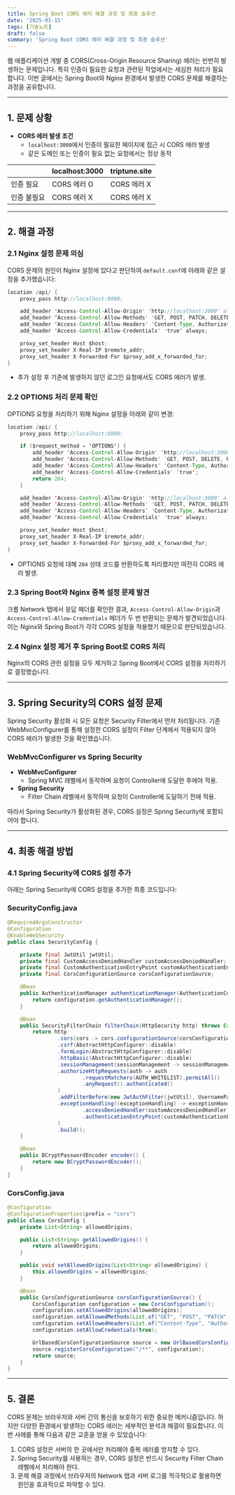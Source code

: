 ```yaml
---
title: Spring Boot CORS 에러 해결 과정 및 최종 솔루션
date: '2025-01-15'
tags: [기술노트]
draft: false
summary: 'Spring Boot CORS 에러 해결 과정 및 최종 솔루션'
---
```


웹 애플리케이션 개발 중 CORS(Cross-Origin Resource Sharing) 에러는 빈번히 발생하는 문제입니다. 특히 인증이 필요한 요청과 관련된 작업에서는 세심한 처리가 필요합니다. 이번 글에서는 Spring Boot와 Nginx 환경에서 발생한 CORS 문제를 해결하는 과정을 공유합니다.

---

## 1. 문제 상황

- **CORS 에러 발생 조건**
  - `localhost:3000`에서 인증이 필요한 페이지에 접근 시 CORS 에러 발생
  - 같은 도메인 또는 인증이 필요 없는 요청에서는 정상 동작

|             | localhost:3000 | triptune.site |
| ----------- | -------------- | ------------- |
| 인증 필요   | CORS 에러 O    | CORS 에러 X   |
| 인증 불필요 | CORS 에러 X    | CORS 에러 X   |

---

## 2. 해결 과정

### 2.1 Nginx 설정 문제 의심

CORS 문제의 원인이 Nginx 설정에 있다고 판단하여 `default.conf`에 아래와 같은 설정을 추가했습니다:

```java
location /api/ {
    proxy_pass http://localhost:8080;

    add_header 'Access-Control-Allow-Origin' 'http://localhost:3000' always;
    add_header 'Access-Control-Allow-Methods' 'GET, POST, PATCH, DELETE, OPTIONS' always;
    add_header 'Access-Control-Allow-Headers' 'Content-Type, Authorization' always;
    add_header 'Access-Control-Allow-Credentials' 'true' always;

    proxy_set_header Host $host;
    proxy_set_header X-Real-IP $remote_addr;
    proxy_set_header X-Forwarded-For $proxy_add_x_forwarded_for;
}

```

- 추가 설정 후 기존에 발생하지 않던 로그인 요청에서도 CORS 에러가 발생.

### 2.2 OPTIONS 처리 문제 확인

OPTIONS 요청을 처리하기 위해 Nginx 설정을 아래와 같이 변경:

```java
location /api/ {
    proxy_pass http://localhost:8080;

    if ($request_method = 'OPTIONS') {
        add_header 'Access-Control-Allow-Origin' 'http://localhost:3000';
        add_header 'Access-Control-Allow-Methods' 'GET, POST, DELETE, PATCH, OPTIONS';
        add_header 'Access-Control-Allow-Headers' 'Content-Type, Authorization';
        add_header 'Access-Control-Allow-Credentials' 'true';
        return 204;
    }

    add_header 'Access-Control-Allow-Origin' 'http://localhost:3000' always;
    add_header 'Access-Control-Allow-Methods' 'GET, POST, PATCH, DELETE, OPTIONS' always;
    add_header 'Access-Control-Allow-Headers' 'Content-Type, Authorization' always;
    add_header 'Access-Control-Allow-Credentials' 'true' always;

    proxy_set_header Host $host;
    proxy_set_header X-Real-IP $remote_addr;
    proxy_set_header X-Forwarded-For $proxy_add_x_forwarded_for;
}

```

- OPTIONS 요청에 대해 `204` 상태 코드를 반환하도록 처리했지만 여전히 CORS 에러 발생.

### 2.3 Spring Boot와 Nginx 중복 설정 문제 발견

크롬 Network 탭에서 응답 헤더를 확인한 결과, `Access-Control-Allow-Origin`과 `Access-Control-Allow-Credentials` 헤더가 두 번 반환되는 문제가 발견되었습니다. 이는 Nginx와 Spring Boot가 각각 CORS 설정을 적용했기 때문으로 판단되었습니다.

### 2.4 Nginx 설정 제거 후 Spring Boot로 CORS 처리

Nginx의 CORS 관련 설정을 모두 제거하고 Spring Boot에서 CORS 설정을 처리하기로 결정했습니다.

---

## 3. Spring Security의 CORS 설정 문제

Spring Security 활성화 시 모든 요청은 Security Filter에서 먼저 처리됩니다. 기존 WebMvcConfigurer를 통해 설정한 CORS 설정이 Filter 단계에서 적용되지 않아 CORS 에러가 발생한 것을 확인했습니다.

### WebMvcConfigurer vs Spring Security

- **WebMvcConfigurer**
  - Spring MVC 레벨에서 동작하며 요청이 Controller에 도달한 후에야 적용.
- **Spring Security**
  - Filter Chain 레벨에서 동작하며 요청이 Controller에 도달하기 전에 적용.

따라서 Spring Security가 활성화된 경우, CORS 설정은 Spring Security에 포함되어야 합니다.

---

## 4. 최종 해결 방법

### 4.1 Spring Security에 CORS 설정 추가

아래는 Spring Security에 CORS 설정을 추가한 최종 코드입니다:

### SecurityConfig.java

```java
@RequiredArgsConstructor
@Configuration
@EnableWebSecurity
public class SecurityConfig {

    private final JwtUtil jwtUtil;
    private final CustomAccessDeniedHandler customAccessDeniedHandler;
    private final CustomAuthenticationEntryPoint customAuthenticationEntryPoint;
    private final CorsConfigurationSource corsConfigurationSource;

    @Bean
    public AuthenticationManager authenticationManager(AuthenticationConfiguration configuration) throws Exception {
        return configuration.getAuthenticationManager();
    }

    @Bean
    public SecurityFilterChain filterChain(HttpSecurity http) throws Exception {
        return http
                .cors(cors -> cors.configurationSource(corsConfigurationSource))
                .csrf(AbstractHttpConfigurer::disable)
                .formLogin(AbstractHttpConfigurer::disable)
                .httpBasic(AbstractHttpConfigurer::disable)
                .sessionManagement(sessionManagement -> sessionManagement.sessionCreationPolicy(SessionCreationPolicy.STATELESS))
                .authorizeHttpRequests(auth -> auth
                        .requestMatchers(AUTH_WHITELIST).permitAll()
                        .anyRequest().authenticated()
                )
                .addFilterBefore(new JwtAuthFilter(jwtUtil), UsernamePasswordAuthenticationFilter.class)
                .exceptionHandling((exceptionHandling) -> exceptionHandling
                        .accessDeniedHandler(customAccessDeniedHandler)
                        .authenticationEntryPoint(customAuthenticationEntryPoint)
                )
                .build();
    }

    @Bean
    public BCryptPasswordEncoder encoder() {
        return new BCryptPasswordEncoder();
    }
}

```

### CorsConfig.java

```java
@Configuration
@ConfigurationProperties(prefix = "cors")
public class CorsConfig {
    private List<String> allowedOrigins;

    public List<String> getAllowedOrigins() {
        return allowedOrigins;
    }

    public void setAllowedOrigins(List<String> allowedOrigins) {
        this.allowedOrigins = allowedOrigins;
    }

    @Bean
    public CorsConfigurationSource corsConfigurationSource() {
        CorsConfiguration configuration = new CorsConfiguration();
        configuration.setAllowedOrigins(allowedOrigins);
        configuration.setAllowedMethods(List.of("GET", "POST", "PATCH", "DELETE"));
        configuration.setAllowedHeaders(List.of("Content-Type", "Authorization"));
        configuration.setAllowCredentials(true);

        UrlBasedCorsConfigurationSource source = new UrlBasedCorsConfigurationSource();
        source.registerCorsConfiguration("/**", configuration);
        return source;
    }
}

```

---

## 5. 결론

CORS 문제는 브라우저와 서버 간의 통신을 보호하기 위한 중요한 메커니즘입니다. 하지만 다양한 환경에서 발생하는 CORS 에러는 세부적인 분석과 해결이 필요합니다. 이번 사례를 통해 다음과 같은 교훈을 얻을 수 있었습니다:

1. CORS 설정은 서버의 한 곳에서만 처리해야 중복 에러를 방지할 수 있다.
2. Spring Security를 사용하는 경우, CORS 설정은 반드시 Security Filter Chain 레벨에서 처리해야 한다.
3. 문제 해결 과정에서 브라우저의 Network 탭과 서버 로그를 적극적으로 활용하면 원인을 효과적으로 파악할 수 있다.
